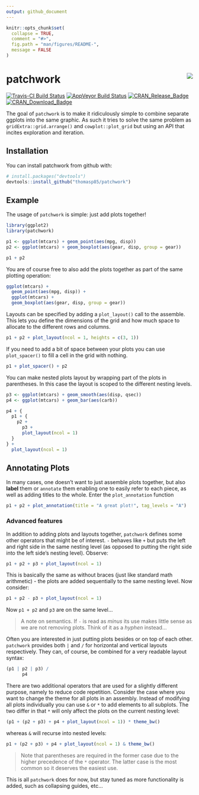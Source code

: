 ```yaml
---
output: github_document
---
```


<!-- README.md is generated from README.Rmd. Please edit that file -->

```r
knitr::opts_chunk$set(
  collapse = TRUE,
  comment = "#>",
  fig.path = "man/figures/README-",
  message = FALSE
)
```

# patchwork <img src="man/figures/logo.png" align="right" />

[![Travis-CI Build Status](https://travis-ci.org/thomasp85/patchwork.svg?branch=master)](https://travis-ci.org/thomasp85/patchwork)
[![AppVeyor Build Status](https://ci.appveyor.com/api/projects/status/github/thomasp85/patchwork?branch=master&svg=true)](https://ci.appveyor.com/project/thomasp85/patchwork)
[![CRAN_Release_Badge](http://www.r-pkg.org/badges/version-ago/patchwork)](https://CRAN.R-project.org/package=patchwork)
[![CRAN_Download_Badge](http://cranlogs.r-pkg.org/badges/patchwork)](https://CRAN.R-project.org/package=patchwork)

The goal of `patchwork` is to make it ridiculously simple to combine separate
ggplots into the same graphic. As such it tries to solve the same problem as
`gridExtra::grid.arrange()` and `cowplot::plot_grid` but using an API that 
incites exploration and iteration.

## Installation

You can install patchwork from github with:

```r
# install.packages("devtools")
devtools::install_github("thomasp85/patchwork")
```

## Example

The usage of `patchwork` is simple: just add plots together!

```r
library(ggplot2)
library(patchwork)

p1 <- ggplot(mtcars) + geom_point(aes(mpg, disp))
p2 <- ggplot(mtcars) + geom_boxplot(aes(gear, disp, group = gear))

p1 + p2
```

You are of course free to also add the plots together as part of the same 
plotting operation:

```r
ggplot(mtcars) +
  geom_point(aes(mpg, disp)) +
  ggplot(mtcars) + 
  geom_boxplot(aes(gear, disp, group = gear))
```

Layouts can be specified by adding a `plot_layout()` call to the assemble. This
lets you define the dimensions of the grid and how much space to allocate to the
different rows and columns.

```r
p1 + p2 + plot_layout(ncol = 1, heights = c(3, 1))
```

If you need to add a bit of space between your plots you can use `plot_spacer()`
to fill a cell in the grid with nothing.

```r
p1 + plot_spacer() + p2
```

You can make nested plots layout by wrapping part of the plots in parentheses. 
In this case the layout is scoped to the different nesting levels.

```r
p3 <- ggplot(mtcars) + geom_smooth(aes(disp, qsec))
p4 <- ggplot(mtcars) + geom_bar(aes(carb))

p4 + {
  p1 + {
    p2 +
      p3 +
      plot_layout(ncol = 1)
  }
} +
  plot_layout(ncol = 1)
```

## Annotating Plots

In many cases, one doesn't want to just assemble plots together, but also **label** them or `annotate` them
enabling one to easily refer to each piece, as well as adding titles to the whole. Enter the
`plot_annotation` function

```r
p1 + p2 + plot_annotation(title = "A great plot!", tag_levels = "A")
```


### Advanced features
In addition to adding plots and layouts together, `patchwork` defines some other
operators that might be of interest. `-` behaves like `+` but puts the left
and right side in the same nesting level (as opposed to putting the right side 
into the left side's nesting level). Observe:

```r
p1 + p2 + p3 + plot_layout(ncol = 1)
```

This is basically the same as without braces (just like standard math 
arithmetic) - the plots are added sequentially to the same nesting level. Now 
consider:

```r
p1 + p2 - p3 + plot_layout(ncol = 1)
```

Now `p1 + p2` and `p3` are on the same level...

> A note on semantics. If `-` is read as *minus* its use makes little sense 
as we are not removing plots. Think of it as a *hyphen* instead...

Often you are interested in just putting plots besides or on top of each other.
`patchwork` provides both `|` and `/` for horizontal and vertical layouts 
respectively. They can, of course, be combined for a very readable layout syntax:

```r
(p1 | p2 | p3) /
      p4
```

There are two additional operators that are used for a slightly different 
purpose, namely to reduce code repetition. Consider the case where you want to
change the theme for all plots in an assembly. Instead of modifying all plots
individually you can use `&` or `*` to add elements to all subplots. The two
differ in that `*` will only affect the plots on the current nesting level:

```r
(p1 + (p2 + p3) + p4 + plot_layout(ncol = 1)) * theme_bw()
```

whereas `&` will recurse into nested levels:

```r
p1 + (p2 + p3) + p4 + plot_layout(ncol = 1) & theme_bw()
```

> Note that parentheses are required in the former case due to the higher precedence
of the `*` operator. The latter case is the most common so it deserves the 
easiest use.

This is all `patchwork` does for now, but stay tuned as more functionality is added, such as collapsing guides, etc...
